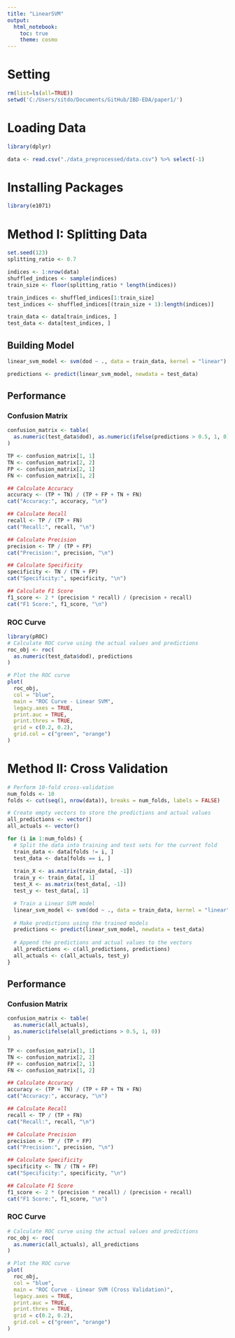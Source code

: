 ```yaml
---
title: "LinearSVM"
output: 
  html_notebook: 
    toc: true
    theme: cosmo
---
```


# Setting

```r
rm(list=ls(all=TRUE))
setwd('C:/Users/sitdo/Documents/GitHub/IBD-EDA/paper1/')
```

# Loading Data

```r
library(dplyr)

data <- read.csv("./data_preprocessed/data.csv") %>% select(-1)
```

# Installing Packages

```r
library(e1071)
```

# Method I: Splitting Data

```r
set.seed(123)
splitting_ratio <- 0.7

indices <- 1:nrow(data)
shuffled_indices <- sample(indices) 
train_size <- floor(splitting_ratio * length(indices))

train_indices <- shuffled_indices[1:train_size]
test_indices <- shuffled_indices[(train_size + 1):length(indices)]

train_data <- data[train_indices, ]
test_data <- data[test_indices, ]
```

## Building Model

```r
linear_svm_model <- svm(dod ~ ., data = train_data, kernel = "linear")

predictions <- predict(linear_svm_model, newdata = test_data)
```

## Performance

### Confusion Matrix

```r
confusion_matrix <- table(
  as.numeric(test_data$dod), as.numeric(ifelse(predictions > 0.5, 1, 0))
)

TP <- confusion_matrix[1, 1]
TN <- confusion_matrix[2, 2]
FP <- confusion_matrix[2, 1]
FN <- confusion_matrix[1, 2]

## Calculate Accuracy
accuracy <- (TP + TN) / (TP + FP + TN + FN)
cat("Accuracy:", accuracy, "\n")

## Calculate Recall
recall <- TP / (TP + FN)
cat("Recall:", recall, "\n")

## Calculate Precision
precision <- TP / (TP + FP)
cat("Precision:", precision, "\n")

## Calculate Specificity
specificity <- TN / (TN + FP)
cat("Specificity:", specificity, "\n")

## Calculate F1 Score
f1_score <- 2 * (precision * recall) / (precision + recall)
cat("F1 Score:", f1_score, "\n")
```

### ROC Curve

```r
library(pROC)
# Calculate ROC curve using the actual values and predictions
roc_obj <- roc(
  as.numeric(test_data$dod), predictions
)

# Plot the ROC curve
plot(
  roc_obj,
  col = "blue",
  main = "ROC Curve - Linear SVM",
  legacy.axes = TRUE,
  print.auc = TRUE,
  print.thres = TRUE,
  grid = c(0.2, 0.2),
  grid.col = c("green", "orange")
)
```

# Method II: Cross Validation

```r
# Perform 10-fold cross-validation
num_folds <- 10
folds <- cut(seq(1, nrow(data)), breaks = num_folds, labels = FALSE)

# Create empty vectors to store the predictions and actual values
all_predictions <- vector()
all_actuals <- vector()

for (i in 1:num_folds) {
  # Split the data into training and test sets for the current fold
  train_data <- data[folds != i, ]
  test_data <- data[folds == i, ]
  
  train_X <- as.matrix(train_data[, -1])
  train_y <- train_data[, 1]
  test_X <- as.matrix(test_data[, -1])
  test_y <- test_data[, 1]

  # Train a Linear SVM model
  linear_svm_model <- svm(dod ~ ., data = train_data, kernel = "linear")
  
  # Make predictions using the trained models
  predictions <- predict(linear_svm_model, newdata = test_data)
  
  # Append the predictions and actual values to the vectors
  all_predictions <- c(all_predictions, predictions)
  all_actuals <- c(all_actuals, test_y)
}

```

## Performance

### Confusion Matrix

```r
confusion_matrix <- table(
  as.numeric(all_actuals), 
  as.numeric(ifelse(all_predictions > 0.5, 1, 0))
)

TP <- confusion_matrix[1, 1]
TN <- confusion_matrix[2, 2]
FP <- confusion_matrix[2, 1]
FN <- confusion_matrix[1, 2]

## Calculate Accuracy
accuracy <- (TP + TN) / (TP + FP + TN + FN)
cat("Accuracy:", accuracy, "\n")

## Calculate Recall
recall <- TP / (TP + FN)
cat("Recall:", recall, "\n")

## Calculate Precision
precision <- TP / (TP + FP)
cat("Precision:", precision, "\n")

## Calculate Specificity
specificity <- TN / (TN + FP)
cat("Specificity:", specificity, "\n")

## Calculate F1 Score
f1_score <- 2 * (precision * recall) / (precision + recall)
cat("F1 Score:", f1_score, "\n")

```

### ROC Curve

```r
# Calculate ROC curve using the actual values and predictions
roc_obj <- roc(
  as.numeric(all_actuals), all_predictions
)

# Plot the ROC curve
plot(
  roc_obj,
  col = "blue",
  main = "ROC Curve - Linear SVM (Cross Validation)",
  legacy.axes = TRUE,
  print.auc = TRUE,
  print.thres = TRUE,
  grid = c(0.2, 0.2),
  grid.col = c("green", "orange")
)
```
